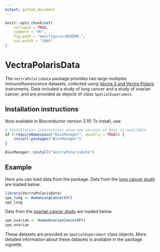 ```yaml
---
output: github_document
---
```


<!-- README.md is generated from README.Rmd. Please edit that file -->

```r
knitr::opts_chunk$set(
    collapse = TRUE,
    comment = "#>",
    fig.path = "man/figures/README-",
    out.width = "100%"
)
```

# VectraPolarisData

<!-- badges: start -->
<!-- badges: end -->

The `VectraPolarisData` package provides two large multiplex immunofluorescence datasets, collected using [Vectra 3 and Vectra Polaris](https://www.akoyabio.com/phenoptics/mantra-vectra-instruments/) instruments. Data included a study of lung cancer and a study of ovarian cancer, and are provided as objects of class `SpatialExperiment`. 


## Installation instructions

Now available in Bioconductor version 3.15! To install, use:

```r


# Installation instructions once new version of Bioc is available
if (!requireNamespace("BiocManager", quietly = TRUE)) {
    install.packages("BiocManager")
}

BiocManager::install("VectraPolarisData")
```

## Example

Here you can load data from the package. Data from the [lung cancer study](https://www.jto.org/article/S1556-0864(21)02175-4/fulltext) are loaded below.

```r
library(VectraPolarisData)
spe_lung <- HumanLungCancerV3()
spe_lung
```


Data from the [ovarian cancer study](https://aacrjournals.org/mcr/article/19/12/1973/675069/The-Spatial-Context-of-Tumor-Infiltrating-Immune) are loaded below.

```r
spe_ovarian <- HumanOvarianCancerVP()
spe_ovarian
```



These datasets are provided as `SpatialExperiment` class objects. More detailed information about these datasets is available in the package vignette.
